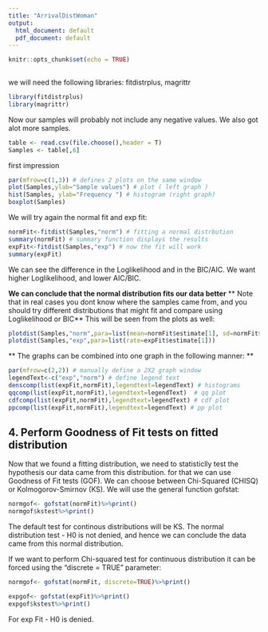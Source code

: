 ```yaml
---
title: "ArrivalDistWoman"
output:
  html_document: default
  pdf_document: default
---
```


```r
knitr::opts_chunk$set(echo = TRUE)
 

```

we will need the following libraries: fitdistrplus, magrittr
```r
library(fitdistrplus)
library(magrittr)
```

Now our samples will probably not include any negative values. We also got alot more samples. 
```r
table <- read.csv(file.choose(),header = T)
Samples <- table[,6]

```

first impression

```r
par(mfrow=c(1,3)) # defines 2 plots on the same window
plot(Samples,ylab="Sample values") # plot ( left graph )
hist(Samples, ylab="Frequency ") # histogram (right graph)
boxplot(Samples)
```

We will try again the normal fit and exp fit:

```r
normFit<-fitdist(Samples,"norm") # fitting a normal distrbution 
summary(normFit) # summary function displays the results 
expFit<-fitdist(Samples,"exp") # now the fit will work 
summary(expFit)
```

We can see the difference in the Loglikelihood and in the BIC/AIC. We want higher Loglikelihood, and lower AIC/BIC.

**We can conclude that the normal distribution fits our data better** 
** Note that in real cases you dont know where the samples came from, and you should try different distributions that might fit and compare using Loglikelihood or BIC** 
This will be seen from the plots as well:
```r
plotdist(Samples,"norm",para=list(mean=normFit$estimate[1], sd=normFit$estimate[2] ) )
plotdist(Samples,"exp",para=list(rate=expFit$estimate[1]))

```



** The graphs can be combined into one graph in the following manner: ** 

```r
par(mfrow=c(2,2)) # manually define a 2X2 graph window 
legendText<-c("exp","norm") # define legend text
denscomp(list(expFit,normFit),legendtext=legendText) # histograms
qqcomp(list(expFit,normFit),legendtext=legendText)  # qq plot
cdfcomp(list(expFit,normFit),legendtext=legendText) # cdf plot
ppcomp(list(expFit,normFit),legendtext=legendText) # pp plot
```


## 4. Perform Goodness of Fit tests on fitted distribution

Now that we found a fitting distribution, we need to statisticlly test the hypothesis our data came from this distribution. for that we can use Goodness of Fit tests (GOF). We can choose between Chi-Squared (CHISQ) or Kolmogorov-Smirnov (KS).
We will use the general function gofstat:

```r
normgof<- gofstat(normFit)%>%print()
normgof$kstest%>%print()
```

The default test for continous distributions will be KS. 
The normal distribution test - H0 is not denied, and hence we can conclude the data came from this normal distribution. 

If we want to perform Chi-squared test for continuous distribution it can be forced using the "discrete = TRUE" parameter:

```r
normgof<- gofstat(normFit, discrete=TRUE)%>%print()

```

```r
expgof<- gofstat(expFit)%>%print() 
expgof$kstest%>%print()
```
For exp Fit - H0 is denied. 

